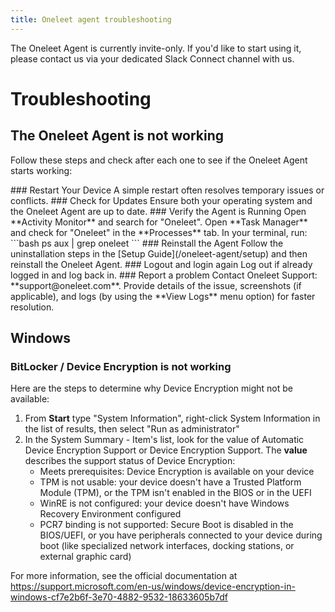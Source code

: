 ```yaml
---
title: Oneleet agent troubleshooting
---
```



<Callout type="warning">
  The Oneleet Agent is currently invite-only. If you'd like to start using it, please contact us via your dedicated Slack Connect channel with us.
</Callout>

# Troubleshooting

## The Oneleet Agent is not working

Follow these steps and check after each one to see if the Oneleet Agent starts working:

<Steps>
### Restart Your Device
A simple restart often resolves temporary issues or conflicts.
### Check for Updates
Ensure both your operating system and the Oneleet Agent are up to date.
### Verify the Agent is Running
<Tabs items={['macOS', 'Windows', 'Linux']}>
  <Tabs.Tab>Open **Activity Monitor** and search for "Oneleet".</Tabs.Tab>
  <Tabs.Tab>Open **Task Manager** and check for "Oneleet" in the **Processes** tab.</Tabs.Tab>
  <Tabs.Tab>
  In your terminal, run:
  ```bash
  ps aux | grep oneleet
  ```
  </Tabs.Tab>
</Tabs>
### Reinstall the Agent
Follow the uninstallation steps in the [Setup Guide](/oneleet-agent/setup) and then reinstall the Oneleet Agent.
### Logout and login again
Log out if already logged in and log back in.
### Report a problem
Contact Oneleet Support: **support@oneleet.com**. Provide details of the issue, screenshots (if applicable), and logs (by using the **View Logs** menu option) for faster resolution.
</Steps>

## Windows

### BitLocker / Device Encryption is not working

Here are the steps to determine why Device Encryption might not be available:

1. From **Start** type "System Information", right-click System Information in the list of results, then select "Run as administrator"
2. In the System Summary - Item's list, look for the value of Automatic Device Encryption Support or Device Encryption Support. The **value** describes the support status of Device Encryption:
    - Meets prerequisites: Device Encryption is available on your device
    - TPM is not usable: your device doesn't have a Trusted Platform Module (TPM), or the TPM isn't enabled in the BIOS or in the UEFI
    - WinRE is not configured: your device doesn't have Windows Recovery Environment configured
    - PCR7 binding is not supported: Secure Boot is disabled in the BIOS/UEFI, or you have peripherals connected to your device during boot (like specialized network interfaces, docking stations, or external graphic card)

For more information, see the official documentation at https://support.microsoft.com/en-us/windows/device-encryption-in-windows-cf7e2b6f-3e70-4882-9532-18633605b7df
